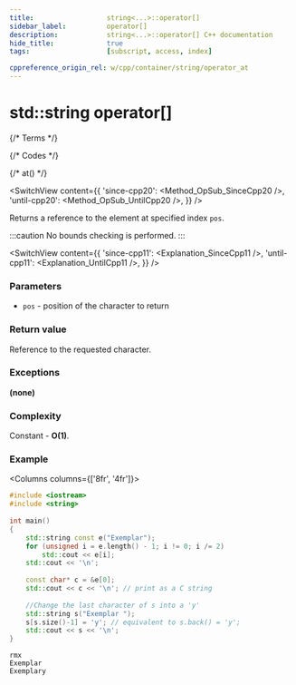 ```yaml
---
title:					string<...>::operator[]
sidebar_label:			operator[]
description:			string<...>::operator[] C++ documentation
hide_title:				true
tags:					[subscript, access, index]

cppreference_origin_rel: w/cpp/container/string/operator_at
---
```


# std::string operator[]


{/* Terms */}

{/* Codes */}

{/* at() */}


<SwitchView content={{
	'since-cpp20': <Method_OpSub_SinceCpp20 />,
	'until-cpp20': <Method_OpSub_UntilCpp20 />,
}} />

Returns a <Tooltip title={Term_ContAlias_Reference}>reference</Tooltip> to the element at specified index `pos`.

:::caution
No bounds checking is performed.
:::

<SwitchView content={{
	'since-cpp11': <Explanation_SinceCpp11 />,
	'until-cpp11': <Explanation_UntilCpp11 />,
}} />

### Parameters

- `pos` - position of the character to return

### Return value

Reference to the requested character.

### Exceptions

**(none)**

### Complexity

Constant - **O(1)**.

### Example

<Columns columns={['8fr', '4fr']}>
<div>

```cpp title='Main.cpp' showLineNumbers
#include <iostream>
#include <string>
 
int main()
{
    std::string const e("Exemplar");
    for (unsigned i = e.length() - 1; i != 0; i /= 2)
        std::cout << e[i];
    std::cout << '\n';
 
    const char* c = &e[0];
    std::cout << c << '\n'; // print as a C string
 
    //Change the last character of s into a 'y'
    std::string s("Exemplar ");
    s[s.size()-1] = 'y'; // equivalent to s.back() = 'y';
    std::cout << s << '\n';
}
```

</div>
<div>

```plaintext title="Output"
rmx
Exemplar
Exemplary
```

</div>
</Columns>
